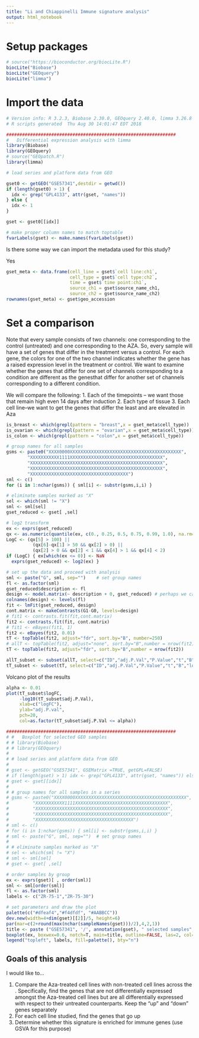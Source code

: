 ```yaml
---
title: "Li and Chiappinelli Immune signature analysis"
output: html_notebook
---
```


# Setup packages
```r
# source("https://bioconductor.org/biocLite.R")
biocLite("Biobase")
biocLite("GEOquery")
biocLite("limma")
```



# Import the data

```r
# Version info: R 3.2.3, Biobase 2.30.0, GEOquery 2.40.0, limma 3.26.8
# R scripts generated  Thu Aug 30 14:01:47 EDT 2018

################################################################
#   Differential expression analysis with limma
library(Biobase)
library(GEOquery)
# source("GEOpatch.R")
library(limma)
```

```r
# load series and platform data from GEO

gset0 <- getGEO("GSE57341",destdir = getwd())
if (length(gset0) > 1) {
  idx <- grep("GPL4133", attr(gset, "names")) 
} else {
  idx <- 1
}

gset <- gset0[[idx]]

# make proper column names to match toptable 
fvarLabels(gset) <- make.names(fvarLabels(gset))

```

Is there some way we can import the metadata used for this study?

Yes

```r
gset_meta <- data.frame(cell_line = gset$`cell line:ch1`,
                        cell_type = gset$`cell type:ch2`,
                        time = gset$`time point:ch1`,
                        source_ch1 = gset$source_name_ch1,
                        source_ch2 = gset$source_name_ch2)
rownames(gset_meta) <- gset$geo_accession
```

# Set a comparison

Note that every sample consists of two channels: one corresponding to the control (untreated) and one corresponding to the AZA. So, every sample will have a set of genes that differ in the treatment versus a control. For each gene, the colors for one of the two channel indicates whether the gene has a raised expression level in the treatment or control. We want to examine whether the genes that differ for one set of channels corresponding to a condition are different as the genesthat differ for another set of channels corresponding to a different condition.

We will compare the following: 
1. Each of the timepoints -- we want those that remain high even 14 days after induction
2. Each type of tissue
3. Each cell line--we want to get the genes that differ the least and are elevated in Aza

```r

is_breast <- which(grepl(pattern = "breast",x = gset_meta$cell_type))
is_ovarian <- which(grepl(pattern = "ovarian",x = gset_meta$cell_type))
is_colon <- which(grepl(pattern = "colon",x = gset_meta$cell_type))

```




```r

# group names for all samples
gsms <- paste0("XXXX0000XXXXXXXXXXXXXXXXXXXXXXXXXXXXXXXXXXXXXXXXXX",
        "XXXXXXXXXXX1111XXXXXXXXXXXXXXXXXXXXXXXXXXXXXXXXXXX",
        "XXXXXXXXXXXXXXXXXXXXXXXXXXXXXXXXXXXXXXXXXXXXXXXXXX",
        "XXXXXXXXXXXXXXXXXXXXXXXXXXXXXXXXXXXXXXXXXXXXXXXXXX",
        "XXXXXXXXXXXXXXXXXXXXXXXXXXXXXXXXXXXXX")
sml <- c()
for (i in 1:nchar(gsms)) { sml[i] <- substr(gsms,i,i) }

# eliminate samples marked as "X"
sel <- which(sml != "X")
sml <- sml[sel]
gset_reduced <- gset[ ,sel]

# log2 transform
ex <- exprs(gset_reduced)
qx <- as.numeric(quantile(ex, c(0., 0.25, 0.5, 0.75, 0.99, 1.0), na.rm=T))
LogC <- (qx[5] > 100) ||
          (qx[6]-qx[1] > 50 && qx[2] > 0) ||
          (qx[2] > 0 && qx[2] < 1 && qx[4] > 1 && qx[4] < 2)
if (LogC) { ex[which(ex <= 0)] <- NaN
  exprs(gset_reduced) <- log2(ex) }
```

```r
# set up the data and proceed with analysis
sml <- paste("G", sml, sep="")    # set group names
fl <- as.factor(sml)
gset_reduced$description <- fl
design <- model.matrix(~ description + 0, gset_reduced) # perhaps we can 
colnames(design) <- levels(fl)
fit <- lmFit(gset_reduced, design)
cont.matrix <- makeContrasts(G1-G0, levels=design)
# fit1 <- contrasts.fit(fit,cont.matrix)
fit2 <- contrasts.fit(fit, cont.matrix)
# fit1 <- eBayes(fit1, 1)
fit2 <- eBayes(fit2, 0.01)
tT <- topTable(fit2, adjust="fdr", sort.by="B", number=250)
# allT <- topTable(fit2, adjust="none", sort.by="B",number = nrow(fit2))
tT <- topTable(fit2, adjust="fdr", sort.by="B",number = nrow(fit2))

allT_subset <- subset(allT, select=c("ID","adj.P.Val","P.Value","t","B","logFC","GENE_SYMBOL","GENE_NAME"))
tT_subset <- subset(tT, select=c("ID","adj.P.Val","P.Value","t","B","logFC","GENE_SYMBOL","GENE_NAME"))
```

Volcano plot of the results
```r
alpha <- 0.01
plot(tT_subset$logFC,
     -log10(tT_subset$adj.P.Val),
     xlab=c("logFC"),
     ylab="adj.P.val",
     pch=20,
     col=as.factor(tT_subset$adj.P.Val <= alpha))
```

```r
################################################################
# #   Boxplot for selected GEO samples
# # library(Biobase)
# # library(GEOquery)
# 
# # load series and platform data from GEO
# 
# gset <- getGEO("GSE57341", GSEMatrix =TRUE, getGPL=FALSE)
# if (length(gset) > 1) idx <- grep("GPL4133", attr(gset, "names")) else idx <- 1
# gset <- gset[[idx]]
# 
# # group names for all samples in a series
# gsms <- paste0("XXXX0000XXXXXXXXXXXXXXXXXXXXXXXXXXXXXXXXXXXXXXXXXX",
#         "XXXXXXXXXXX1111XXXXXXXXXXXXXXXXXXXXXXXXXXXXXXXXXXX",
#         "XXXXXXXXXXXXXXXXXXXXXXXXXXXXXXXXXXXXXXXXXXXXXXXXXX",
#         "XXXXXXXXXXXXXXXXXXXXXXXXXXXXXXXXXXXXXXXXXXXXXXXXXX",
#         "XXXXXXXXXXXXXXXXXXXXXXXXXXXXXXXXXXXXX")
# sml <- c()
# for (i in 1:nchar(gsms)) { sml[i] <- substr(gsms,i,i) }
# sml <- paste("G", sml, sep="")  # set group names
# 
# # eliminate samples marked as "X"
# sel <- which(sml != "X")
# sml <- sml[sel]
# gset <- gset[ ,sel]

# order samples by group
ex <- exprs(gset)[ , order(sml)]
sml <- sml[order(sml)]
fl <- as.factor(sml)
labels <- c("ZR-75-1","ZR-75-30")

# set parameters and draw the plot
palette(c("#dfeaf4","#f4dfdf", "#AABBCC"))
dev.new(width=4+dim(gset)[[2]]/5, height=6)
par(mar=c(2+round(max(nchar(sampleNames(gset)))/2),4,2,1))
title <- paste ("GSE57341", '/', annotation(gset), " selected samples", sep ='')
boxplot(ex, boxwex=0.6, notch=T, main=title, outline=FALSE, las=2, col=fl)
legend("topleft", labels, fill=palette(), bty="n")

```


## Goals of this analysis 

I would like to...

1. Compare the Aza-treated cell lines with non-treated cell lines across the . Specifically, find the genes that are not differentially expressed amongst the Aza-treated cell lines but are all differentially expressed with respect to their untreated counterparts. Keep the "up" and "down" genes separately
2. For each cell line studied, find the genes that go up 
3. Determine whether this signature is enriched for immune genes (use GSVA for this purpose)

